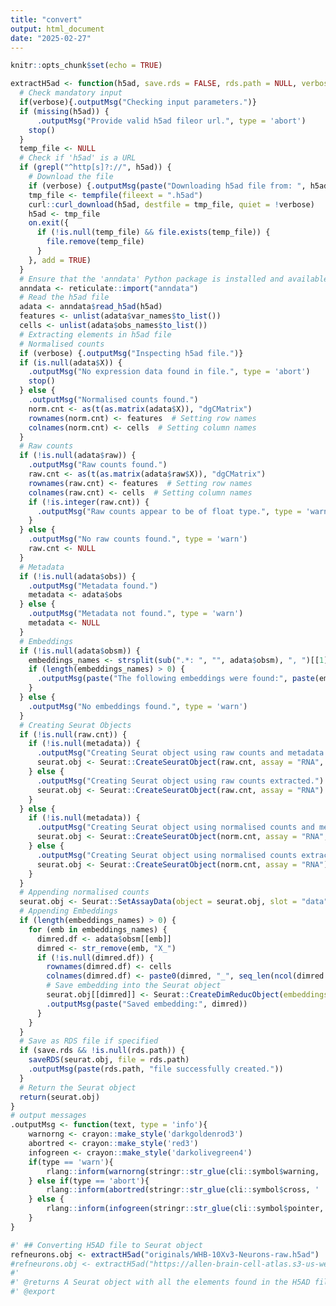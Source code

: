 ```yaml
---
title: "convert"
output: html_document
date: "2025-02-27"
---
```


```r
knitr::opts_chunk$set(echo = TRUE)
```

```r
extractH5ad <- function(h5ad, save.rds = FALSE, rds.path = NULL, verbose = TRUE) {
  # Check mandatory input
  if(verbose){.outputMsg("Checking input parameters.")}
  if (missing(h5ad)) {
      .outputMsg("Provide valid h5ad fileor url.", type = 'abort')
    stop()
  }
  temp_file <- NULL
  # Check if 'h5ad' is a URL
  if (grepl("^http[s]?://", h5ad)) {
    # Download the file
    if (verbose) {.outputMsg(paste("Downloading h5ad file from: ", h5ad))}
    tmp_file <- tempfile(fileext = ".h5ad")
    curl::curl_download(h5ad, destfile = tmp_file, quiet = !verbose)
    h5ad <- tmp_file
    on.exit({
      if (!is.null(temp_file) && file.exists(temp_file)) {
        file.remove(temp_file)
      }
    }, add = TRUE)
  }
  # Ensure that the 'anndata' Python package is installed and available
  anndata <- reticulate::import("anndata")
  # Read the h5ad file
  adata <- anndata$read_h5ad(h5ad)
  features <- unlist(adata$var_names$to_list())
  cells <- unlist(adata$obs_names$to_list())
  # Extracting elements in h5ad file
  # Normalised counts
  if (verbose) {.outputMsg("Inspecting h5ad file.")}
  if (is.null(adata$X)) {
    .outputMsg("No expression data found in file.", type = 'abort')
    stop()
  } else {
    .outputMsg("Normalised counts found.")
    norm.cnt <- as(t(as.matrix(adata$X)), "dgCMatrix")
    rownames(norm.cnt) <- features  # Setting row names
    colnames(norm.cnt) <- cells  # Setting column names
  }
  # Raw counts
  if (!is.null(adata$raw)) {
    .outputMsg("Raw counts found.")
    raw.cnt <- as(t(as.matrix(adata$raw$X)), "dgCMatrix")
    rownames(raw.cnt) <- features  # Setting row names
    colnames(raw.cnt) <- cells  # Setting column names
    if (!is.integer(raw.cnt)) {
      .outputMsg("Raw counts appear to be of float type.", type = 'warn')
    }
  } else {
    .outputMsg("No raw counts found.", type = 'warn')
    raw.cnt <- NULL
  }
  # Metadata
  if (!is.null(adata$obs)) {
    .outputMsg("Metadata found.")
    metadata <- adata$obs
  } else {
    .outputMsg("Metadata not found.", type = 'warn')
    metadata <- NULL
  }
  # Embeddings
  if (!is.null(adata$obsm)) {
    embeddings_names <- strsplit(sub(".*: ", "", adata$obsm), ", ")[[1]]
    if (length(embeddings_names) > 0) {
      .outputMsg(paste("The following embeddings were found:", paste(embeddings_names, collapse = ", ")))
    }
  } else {
    .outputMsg("No embeddings found.", type = 'warn')
  }
  # Creating Seurat Objects
  if (!is.null(raw.cnt)) {
    if (!is.null(metadata)) {
      .outputMsg("Creating Seurat object using raw counts and metadata extracted.")
      seurat.obj <- Seurat::CreateSeuratObject(raw.cnt, assay = "RNA", meta.data = metadata)
    } else {
      .outputMsg("Creating Seurat object using raw counts extracted.")
      seurat.obj <- Seurat::CreateSeuratObject(raw.cnt, assay = "RNA")
    }
  } else {
    if (!is.null(metadata)) {
      .outputMsg("Creating Seurat object using normalised counts and metadata extracted.", type = 'warn')
      seurat.obj <- Seurat::CreateSeuratObject(norm.cnt, assay = "RNA", meta.data = metadata)
    } else {
      .outputMsg("Creating Seurat object using normalised counts extracted.", type = 'warn')
      seurat.obj <- Seurat::CreateSeuratObject(norm.cnt, assay = "RNA")
    }
  }
  # Appending normalised counts
  seurat.obj <- Seurat::SetAssayData(object = seurat.obj, slot = "data", new.data = norm.cnt)
  # Appending Embeddings
  if (length(embeddings_names) > 0) {
    for (emb in embeddings_names) {
      dimred.df <- adata$obsm[[emb]]
      dimred <- str_remove(emb, "X_")
      if (!is.null(dimred.df)) {
        rownames(dimred.df) <- cells
        colnames(dimred.df) <- paste0(dimred, "_", seq_len(ncol(dimred.df)))
        # Save embedding into the Seurat object
        seurat.obj[[dimred]] <- Seurat::CreateDimReducObject(embeddings = dimred.df, key = paste0(dimred, "_"), assay = Seurat::DefaultAssay(seurat.obj))
        .outputMsg(paste("Saved embedding:", dimred))
      }
    }
  }
  # Save as RDS file if specified
  if (save.rds && !is.null(rds.path)) {
    saveRDS(seurat.obj, file = rds.path)
    .outputMsg(paste(rds.path, "file successfully created."))
  }
  # Return the Seurat object
  return(seurat.obj)
}
# output messages
.outputMsg <- function(text, type = 'info'){
    warnorng <- crayon::make_style('darkgoldenrod3')
    abortred <- crayon::make_style('red3')
    infogreen <- crayon::make_style('darkolivegreen4')
    if(type == 'warn'){
        rlang::inform(warnorng(stringr::str_glue(cli::symbol$warning, ' ', text)))
    } else if(type == 'abort'){
        rlang::inform(abortred(stringr::str_glue(cli::symbol$cross, ' ', text)))
    } else {
        rlang::inform(infogreen(stringr::str_glue(cli::symbol$pointer, ' ', text)))
    }
}
```

```r
#' ## Converting H5AD file to Seurat object
refneurons.obj <- extractH5ad("originals/WHB-10Xv3-Neurons-raw.h5ad")
#refneurons.obj <- extractH5ad("https://allen-brain-cell-atlas.s3-us-west-2.amazonaws.com/expression_matrices/WHB-10Xv3/20240330/WHB-10Xv3-Neurons-raw.h5ad")
#'
#' @returns A Seurat object with all the elements found in the H5AD file.
#' @export
```

